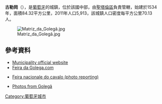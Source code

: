 {{Coord|39|24|N|8|29|W|display=title}}

'''古勒岡'''（{{lang-pt|Golegã}}），是[[葡萄牙|葡萄牙]]的城鎮，位於該國中部，由[[聖塔倫區|聖塔倫區]]負責管轄，始建於1534年，面積84.32平方公里，2011年人口5,913，該城鎮人口密度每平方公里70.13人。

[[Image:Matriz_da_Golegã.jpg|thumb]]

==參考資料==
* [http://www.cm-golega.pt Municipality official website] {{Wayback|url=http://www.cm-golega.pt/ |date=20210201174933 }}
* [http://www.feiradagolega.com/ Feira da Golega.com] {{Wayback|url=http://www.feiradagolega.com/ |date=20210126072819 }}
* {{fr icon}} [http://reportages.aube-nature.com/golega-feira-lusitano.php Feira nacionale do cavalo (photo reporting)] {{Wayback|url=http://reportages.aube-nature.com/golega-feira-lusitano.php |date=20161006144548 }}
* [http://www.flickr.com/photos/vitor107/sets/72157600539681992/ Photos from Golegã] {{Wayback|url=http://www.flickr.com/photos/vitor107/sets/72157600539681992/ |date=20190417215721 }}

{{Portugal-geo-stub}}
[[Category:葡萄牙城市|Category:葡萄牙城市]]